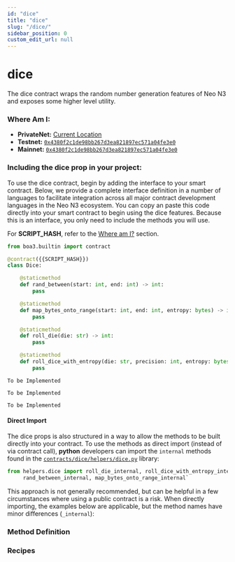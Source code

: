 ```yaml
---
id: "dice"
title: "dice"
slug: "/dice/"
sidebar_position: 0
custom_edit_url: null
---
```




# dice
The dice contract wraps the random number generation features of Neo N3 and exposes some higher level utility.

### Where Am I:
* **PrivateNet:** [Current Location](https://github.com/CityOfZion/props/blob/develop/sdk/src/Dice.ts#L50)
* **Testnet:** [`0x4380f2c1de98bb267d3ea821897ec571a04fe3e0`](https://dora.coz.io/contract/neo3/testnet_rc4/0x4380f2c1de98bb267d3ea821897ec571a04fe3e0)
* **Mainnet:** [`0x4380f2c1de98bb267d3ea821897ec571a04fe3e0`](https://dora.coz.io/contract/neo3/mainnet/0x4380f2c1de98bb267d3ea821897ec571a04fe3e0)

### Including the dice prop in your project:
To use the dice contract, begin by adding the interface to your smart contract.
Below, we provide a complete interface definition in a number of languages to facilitate integration across all major
contract development languages in the Neo N3 ecosystem. You can copy an paste this code directly into your smart contract to
begin using the dice features. Because this is an interface, you only need to include the methods you will use.


 For **SCRIPT_HASH**, refer to the [Where am I?](#where-am-i) section.


<Tabs>
<TabItem value="python" label="Python">

```python
from boa3.builtin import contract

@contract({{SCRIPT_HASH}})
class Dice:

    @staticmethod
    def rand_between(start: int, end: int) -> int:
        pass

    @staticmethod
    def map_bytes_onto_range(start: int, end: int, entropy: bytes) -> int:
        pass

    @staticmethod
    def roll_die(die: str) -> int:
        pass

    @staticmethod
    def roll_dice_with_entropy(die: str, precision: int, entropy: bytes)    -> [int]:
        pass
```

</TabItem>

<TabItem value="cSharp" label="C#">

```
To be Implemented
```

</TabItem>

<TabItem value="go" label="Go">

```
To be Implemented
```

</TabItem>


<TabItem value="java" label="Java">

```
To be Implemented
```

</TabItem>

</Tabs>

#### Direct Import
The dice props is also structured in a way to allow the methods to be built directly into your contract.  To use the
methods as direct import (instead of via contract call), **python** developers can import the `internal` methods found in the
[`contracts/dice/helpers/dice.py`](https://github.com/CityOfZion/props/blob/develop/contracts/dice/helpers/dice.py) library:

```python
from helpers.dice import roll_die_internal, roll_dice_with_entropy_internal, \
     rand_between_internal, map_bytes_onto_range_internal`
```

This approach is not generally recommended, but can be helpful in a few circumstances where using a public contract is a risk.
When directly importing, the examples below are applicable, but the method names have minor differences (`_internal`):


### Method Definition


### Recipes


